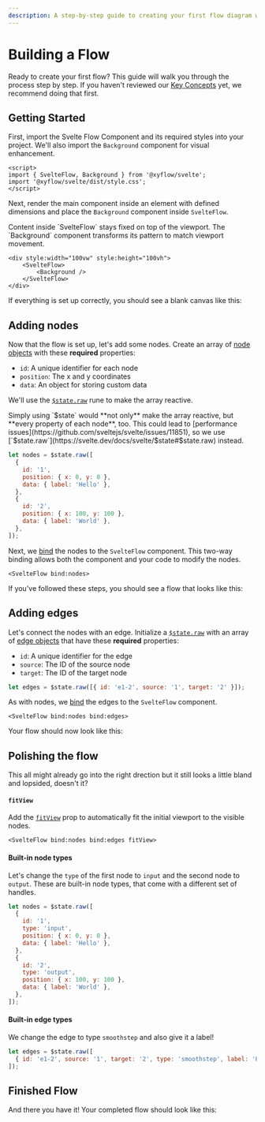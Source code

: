 ```yaml
---
description: A step-by-step guide to creating your first flow diagram with Svelte Flow. Learn how to set up the canvas, add nodes and edges, and enhance your flow with built-in features like viewport fitting and custom node types.
---
```




# Building a Flow

Ready to create your first flow? This guide will walk you through the process step by step. If you haven't reviewed our [Key Concepts](/learn/getting-started/key-concepts) yet, we recommend doing that first.

## Getting Started

First, import the Svelte Flow Component and its required styles into your project. We'll also import the `Background` component for visual enhancement.

```svelte
<script>
import { SvelteFlow, Background } from '@xyflow/svelte';
import '@xyflow/svelte/dist/style.css';
</script>
```

Next, render the main component inside an element with defined dimensions and place the `Background` component inside `SvelteFlow`.

<Callout type="info">
  Content inside `SvelteFlow` stays fixed on top of the viewport. The `Background`
  component transforms its pattern to match viewport movement.
</Callout>

```svelte
<div style:width="100vw" style:height="100vh">
    <SvelteFlow>
        <Background />
    </SvelteFlow>
</div>
```

If everything is set up correctly, you should see a blank canvas like this:

<RemoteCodeViewer
  route="guides/getting-started/a"
  framework="svelte"
  editorHeight={400}
  showOpenInStackblitz={false}
  showEditor={false}
/>

## Adding nodes

Now that the flow is set up, let's add some nodes. Create an array of [node objects](/api-reference/types/node) with these **required** properties:

- `id`: A unique identifier for each node
- `position`: The x and y coordinates
- `data`: An object for storing custom data

We'll use the [`$state.raw`](https://svelte.dev/docs/svelte/$state) rune to make the array reactive.

<Callout color="yellow">
  Simply using `$state` would **not only** make the array reactive, but **every property
  of each node**, too. This could lead to [performance
  issues](https://github.com/sveltejs/svelte/issues/11851), so we use
  [`$state.raw`](https://svelte.dev/docs/svelte/$state#$state.raw) instead.
</Callout>

```js
let nodes = $state.raw([
  {
    id: '1',
    position: { x: 0, y: 0 },
    data: { label: 'Hello' },
  },
  {
    id: '2',
    position: { x: 100, y: 100 },
    data: { label: 'World' },
  },
]);
```

Next, we [bind](https://svelte.dev/docs/svelte/$bindable) the nodes to the `SvelteFlow` component. This two-way binding allows both the component and your code to modify the nodes.

```svelte
<SvelteFlow bind:nodes>
```

If you've followed these steps, you should see a flow that looks like this:

<RemoteCodeViewer
  route="guides/getting-started/b"
  framework="svelte"
  editorHeight={400}
  showOpenInStackblitz={false}
  showEditor={false}
/>

## Adding edges

Let's connect the nodes with an edge. Initialize a [`$state.raw`](https://svelte.dev/docs/svelte/$state#$state.raw) with an array of [edge objects](/api-reference/types/edge) that have these **required** properties:

- `id`: A unique identifier for the edge
- `source`: The ID of the source node
- `target`: The ID of the target node

```js
let edges = $state.raw([{ id: 'e1-2', source: '1', target: '2' }]);
```

As with nodes, we [bind](https://svelte.dev/docs/svelte/$bindable) the edges to the `SvelteFlow` component.

```svelte
<SvelteFlow bind:nodes bind:edges>
```

Your flow should now look like this:

<RemoteCodeViewer
  route="guides/getting-started/c"
  framework="svelte"
  editorHeight={400}
  showOpenInStackblitz={false}
  showEditor={false}
/>

## Polishing the flow

This all might already go into the right drection but it still looks a little bland and lopsided, doesn't it?

#### `fitView`

Add the [`fitView`](/api-reference/components/svelte-flow#fitview) prop to automatically fit the initial viewport to the visible nodes.

```svelte
<SvelteFlow bind:nodes bind:edges fitView>
```

#### Built-in node types

Let's change the `type` of the first node to `input` and the second node to `output`. These are built-in node types, that come with a different set of handles.

```js
let nodes = $state.raw([
  {
    id: '1',
    type: 'input',
    position: { x: 0, y: 0 },
    data: { label: 'Hello' },
  },
  {
    id: '2',
    type: 'output',
    position: { x: 100, y: 100 },
    data: { label: 'World' },
  },
]);
```

#### Built-in edge types

We change the edge to type `smoothstep` and also give it a label!

```js
let edges = $state.raw([
  { id: 'e1-2', source: '1', target: '2', type: 'smoothstep', label: 'Hello World' },
]);
```

## Finished Flow

And there you have it! Your completed flow should look like this:

<RemoteCodeViewer
  route="guides/getting-started/d"
  framework="svelte"
  editorHeight={400}
  showOpenInStackblitz={false}
  orientation="vertical"
/>
